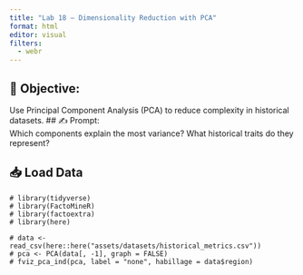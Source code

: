 ```yaml
---
title: "Lab 18 – Dimensionality Reduction with PCA"
format: html
editor: visual
filters:
  - webr
---
```


## 🧭 Objective:   
Use Principal Component Analysis (PCA) to reduce complexity in historical datasets.
## ✍️ Prompt:   
Which components explain the most variance? What historical traits do they represent?

## 📥 Load Data
```webr-r
# library(tidyverse)
# library(FactoMineR)
# library(factoextra)
# library(here)

# data <- read_csv(here::here("assets/datasets/historical_metrics.csv"))
# pca <- PCA(data[, -1], graph = FALSE)
# fviz_pca_ind(pca, label = "none", habillage = data$region)
```



